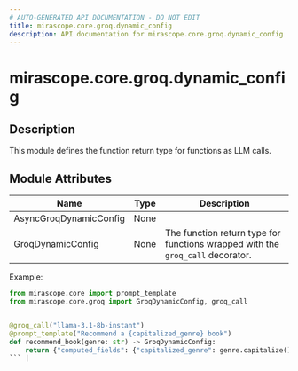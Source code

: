 ```yaml
---
# AUTO-GENERATED API DOCUMENTATION - DO NOT EDIT
title: mirascope.core.groq.dynamic_config
description: API documentation for mirascope.core.groq.dynamic_config
---
```


# mirascope.core.groq.dynamic_config

<ApiType type="Module" />

## Description

This module defines the function return type for functions as LLM calls.

## Module Attributes

| Name | Type | Description |
| ---- | ---- | ----------- |
| AsyncGroqDynamicConfig | None |  |
| GroqDynamicConfig | None | The function return type for functions wrapped with the `groq_call` decorator.

Example:

```python
from mirascope.core import prompt_template
from mirascope.core.groq import GroqDynamicConfig, groq_call


@groq_call("llama-3.1-8b-instant")
@prompt_template("Recommend a {capitalized_genre} book")
def recommend_book(genre: str) -> GroqDynamicConfig:
    return {"computed_fields": {"capitalized_genre": genre.capitalize()}}
``` |


